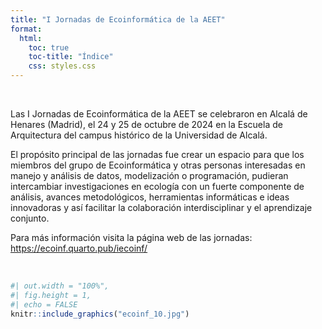 ```yaml
---
title: "I Jornadas de Ecoinformática de la AEET"
format:
  html:
    toc: true
    toc-title: "Índice"
    css: styles.css
---
```


<br>

Las I Jornadas de Ecoinformática de la AEET se celebraron en Alcalá de Henares (Madrid), el 24 y 25 de octubre de 2024 en la Escuela de Arquitectura del campus histórico de la Universidad de Alcalá.

El propósito principal de las jornadas fue crear un espacio para que los miembros del grupo de Ecoinformática y otras personas interesadas en manejo y análisis de datos, modelización o programación, pudieran intercambiar investigaciones en ecología con un fuerte componente de análisis, avances metodológicos, herramientas informáticas e ideas innovadoras y así facilitar la colaboración interdisciplinar y el aprendizaje conjunto.

Para más información visita la página web de las jornadas: <https://ecoinf.quarto.pub/iecoinf/>

<br>

```r
#| out.width = "100%",
#| fig.height = 1,
#| echo = FALSE
knitr::include_graphics("ecoinf_10.jpg")
```
